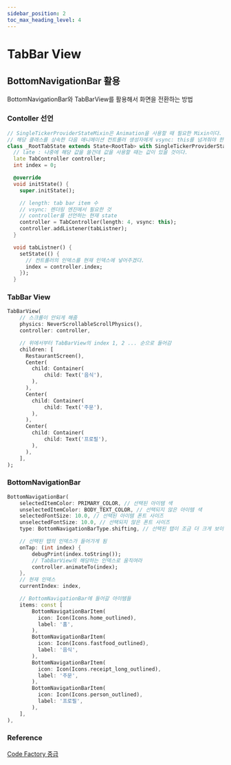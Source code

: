 ```yaml
---
sidebar_position: 2
toc_max_heading_level: 4
---
```


# TabBar View

## BottomNavigationBar 활용 
BottomNavigationBar와 TabBarView를 활용해서 화면을 전환하는 방법
### Contoller 선언
```dart
// SingleTickerProviderStateMixin은 Animation을 사용할 때 필요한 Mixin이다.
// 해당 클래스를 상속한 다음 애니메이션 컨트롤러 생성자에게 vsync: this를 넘겨줘야 한다
class _RootTabState extends State<RootTab> with SingleTickerProviderStateMixin {
  // late : 나중에 해당 값을 쓸건데 값을 사용할 때는 값이 있을 것이다.
  late TabController controller;
  int index = 0;

  @override
  void initState() {
    super.initState();

    // length: tab bar item 수 
    // vsync: 렌더링 엔진에서 필요한 것
    // controller를 선언하는 현재 state
    controller = TabController(length: 4, vsync: this);
    controller.addListener(tabListner);
  }

  void tabListner() {
    setState(() {
      // 컨트롤러의 인덱스를 현재 인덱스에 넣어주겠다.
      index = controller.index;
    });
  }

```


### TabBar View
```dart
TabBarView(
    // 스크롤이 안되게 해줌
    physics: NeverScrollableScrollPhysics(),
    controller: controller,

    // 위에서부터 TabBarView의 index 1, 2 ... 순으로 들어감
    children: [
      RestaurantScreen(),
      Center(
        child: Container(
            child: Text('음식'),
        ),
      ),
      Center(
        child: Container(
            child: Text('주문'),
        ),
      ),
      Center(
        child: Container(
            child: Text('프로필'),
        ),
      ),
    ],
);
```

### BottomNavigationBar
```dart
BottomNavigationBar(
    selectedItemColor: PRIMARY_COLOR, // 선택된 아이템 색
    unselectedItemColor: BODY_TEXT_COLOR, // 선택되지 않은 아이템 색
    selectedFontSize: 10.0, // 선택된 아이템 폰트 사이즈
    unselectedFontSize: 10.0, // 선택되지 않은 폰트 사이즈
    type: BottomNavigationBarType.shifting, // 선택된 탭이 조금 더 크게 보이게 만듬

    // 선택된 탭의 인덱스가 들어가게 됨
    onTap: (int index) {
        debugPrint(index.toString());
        // TabBarView의 해당하는 인덱스로 움직여라
        controller.animateTo(index);
    },
    // 현재 인덱스
    currentIndex: index,

    // BottomNavigationBar에 들어갈 아이템들
    items: const [
        BottomNavigationBarItem(
          icon: Icon(Icons.home_outlined),
          label: '홈',
        ),
        BottomNavigationBarItem(
          icon: Icon(Icons.fastfood_outlined),
          label: '음식',
        ),
        BottomNavigationBarItem(
          icon: Icon(Icons.receipt_long_outlined),
          label: '주문',
        ),
        BottomNavigationBarItem(
          icon: Icon(Icons.person_outlined),
          label: '프로필',
        ),
    ],
),
```

### Reference
[Code Factory 중급](https://github.com/rookedsysc/Flutter-Study/blob/main/Project/lv2_actual/lib/common/view/root_tab.dart)